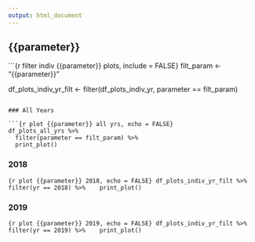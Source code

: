 ```yaml
---
output: html_document
---
```


## {{parameter}} {.tabset .tabset-pills}

```{r filter indiv {{parameter}} plots, include = FALSE}
filt_param <- "{{parameter}}"

df_plots_indiv_yr_filt <- filter(df_plots_indiv_yr, parameter == filt_param)
```

### All Years

```{r plot {{parameter}} all yrs, echo = FALSE}
df_plots_all_yrs %>% 
  filter(parameter == filt_param) %>% 
  print_plot()
```

### 2018

```{r plot {{parameter}} 2018, echo = FALSE}
df_plots_indiv_yr_filt %>% 
  filter(yr == 2018) %>% 
  print_plot()
```

### 2019

```{r plot {{parameter}} 2019, echo = FALSE}
df_plots_indiv_yr_filt %>% 
  filter(yr == 2019) %>% 
  print_plot()
```

